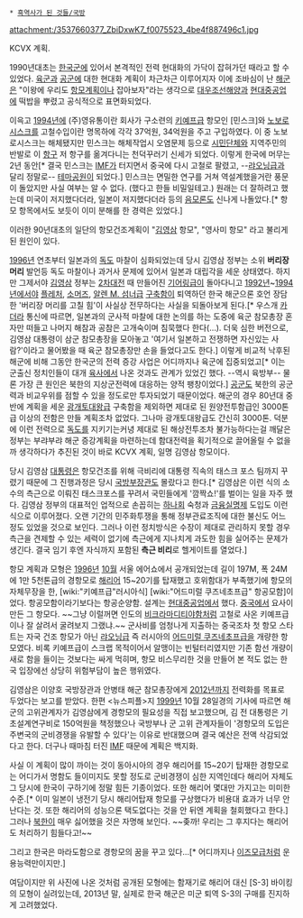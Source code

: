  * [[흑역사가 된 것들/국방]]

attachment:/3537660377_ZbiDxwK7_f0075523_4be4f887496c1.jpg

KCVX 계획.

1990년대초는 [[한국군]]에 있어서 본격적인 전력 현대화의 가닥이 잡혀가던 때라고 할 수 있었다. [[육군]]과 [[공군]]에 대한 현대화 계획이 차근차근 이루어지자 이에 조바심이 난 [[해군]]은 "이왕에 우리도 [[항모]]계획이나 잡아보자"라는 생각으로 [[대우]]조선해양과 [[현대중공업]]에 떡밥을 뿌렸고 공식적으로 표면화되었다.

이윽고 [[1994년]]에 (주)영유통이란 회사가 구소련의 [[키예프급]] 항모인 [민스크]와 [[노보로시스크]]를 고철수입이란 명목하에 각각 37억원, 34억원을 주고 구입하였다. 이 중 노보로시스크는 해체됐지만 민스크는 해체작업시 오염문제 등으로 [[시민단체]]와 지역주민의 반발로 이 [[항구]] 저 항구를 옮겨다니는 천덕꾸러기 신세가 되었다. 이렇게 한국에 머무는 2년 동안[* 결국 민스크는 [[IMF]]가 터지면서 중국에 다시 고철로 팔렸고, --[[랴오닝급]]과 달리 정말로-- [[테마공원]]이 되었다.] 민스크는 면밀한 연구를 거쳐 역설계했을거란 풍문이 돌았지만 사실 여부는 알 수 없다. (했다고 한들 비밀일테고.) 원래는 더 잘하려고 했는데 미국이 저지했다더라, 일본이 저지했다더라 등의 [[음모론]]도 신나게 나돌았다.[* 항모 항목에서도 보듯이 이미 분해를 한 경력은 있었다.]

이러한 90년대초의 일단의 항모건조계획이 "[[김영삼]] 항모", "영사미 항모" 라고 불리게 된 원인이 있다.

[[1996년]] 연초부터 일본과의 [[독도]] 마찰이 심화되었는데 당시 김영삼 정부는 소위 '''버리장 머리''' 발언등 독도 마찰이나 과거사 문제에 있어서 일본과 대립각을 세운 상태였다. 하지만 그제서야 [[김영삼]] 정부는 [[2차대전]] 때 만들어진 [[기어링급]]이 돌아다니고 [[1992년]]~[[1994년]]에서야 [[플레처급 구축함|플레처]], [[소머즈]], [[알렌 M. 섬너급]] [[구축함]]이 퇴역하던 한국 해군으론 호언 장담한 '버리장 머리를 고칠 힘'이 사실상 전무하다는 사실을 되돌아보게 된다.[* 우스개 [[카더라]] 통신에 따르면, 일본과의 군사적 마찰에 대한 논의를 하는 도중에 육군 참모총장 혼자만 떠들고 나머지 해참과 공참은 고개숙이며 침묵했다 한다(…). 더욱 심한 버전으로, 김영삼 대통령이 삼군 참모총장을 모아놓고 '여기서 일본하고 전쟁하면 자신있는 사람?'이라고 물어봤을 때 육군 참모총장만 손을 들었다고도 한다.] 이렇게 비교적 낙후된 해군에 비해 그동안 한국군의 전력 증강 사업은 어디까지나 육군에 집중되었고[* 이는 군출신 정치인들이 대개 [[육군사관학교|육사]]에서 나온 것과도 관계가 있었긴 했다. --역시 육방부-- 물론 가장 큰 원인은 북한의 지상군전력에 대응하는 양적 팽창이었다.] [[공군]]도 북한의 공군력과 비교우위를 점할 수 있을 정도로만 투자되었기 때문이었다. 해군의 경우 80년대 중반에 계획을 세운 [[광개토대왕급]] 구축함을 제외하면 제대로 된 원양전투함급인 3000톤급 이상의 전함은 만들 계획조차 없었다. 그나마 광개토대왕급도 간신히 3000톤. 덕분에 이런 전력으로 [[독도]]를 지키기는커녕 제대로 된 해상전투조차 불가능하다는걸 깨달은 정부는 부랴부랴 해군 증강계획을 마련하는데 함대전력을 획기적으로 끌어올릴 수 없을까 생각하다가 추진된 것이 바로 KCVX 계획, 일명 김영삼 항모이다.

당시 김영삼 [[대통령]]은 항모건조를 위해 극비리에 대통령 직속의 태스크 포스 팀까지 꾸렸기 때문에 그 진행과정은 당시 [[국방부]][[장관]]도 몰랐다고 한다.[* 김영삼은 이런 식의 소수의 측근으로 이뤄진 태스크포스를 꾸려서 국민들에게 '깜짝쇼!'를 벌이는 일을 자주 했다. 김영삼 정부의 대표적인 업적으로 손꼽히는 [[하나회]] 숙청과 [[금융실명제]] 도입도 이런 식으로 이루어졌다. 오랜 기간의 민주화투쟁을 통해 정부관료조직에 대한 불신도 어느 정도 있었을 것으로 보인다. 그러나 이런 정치방식은 수장이 제대로 관리하지 못할 경우 측근을 견제할 수 있는 세력이 없기에 측근에게 지나치게 과도한 힘을 실어주는 문제가 생긴다. 결국 임기 후엔 자식까지 포함된 '''측근 비리'''로 헬게이트를 열었다.]

항모 계획과 모형은 [[1996년]] [[10월]] 서울 에어쇼에서 공개되었는데 길이 197M, 폭 24M에 1만 5천톤급의 경항모로 [[해리어]] 15~20기를 탑재했고 호위함대가 부족했기에 항모의 자체무장을 한, [wiki:"키예프급"러시아식] [wiki:"어드미럴 쿠즈네초프급" 항공모함]이었다. 항공모함이라기보다는 항공순양함. 설계는 [[현대중공업]]에서 했다. [[중국]]에서 요사이 만든 그 항모다. ~~그냥 이럴꺼면 인도의 [[비크라마디티야함]]처럼 고철로 사온 키예프급이나 잘 살려서 굴려보지 그랬냐.~~ 군사비를 엄청나게 지출하는 중국조차 첫 항모 스타트는 자국 건조 항모가 아닌 [[랴오닝급]] 즉 러시아의 [[어드미럴 쿠즈네초프급]]을 개량한 항모였다. 비록 키예프급이 스크랩 목적이어서 알맹이는 빈털터리였지만 기존 함선 개량이 새로 함을 들이는 것보다는 싸게 먹히며, 항모 비스무리한 것을 만들어 본 적도 없는 한국 입장에선 상당히 위험부담이 높은 행위였다.

김영삼은 이양호 국방장관과 안병태 해군 참모총장에게 [[2012년]]까지 전력화를 목표로 두었다는 보고를 받았다. 한편 <뉴스피플>지 [[1999년]] 10월 28일경의 기사에 따르면 해군의 고위관계자가 김영삼에게 경항모의 필요성을 직접 보고했으며, 김 전 대통령은 기초설계연구비로 150억원을 책정했으나 국방부나 군 고위 관계자들이 '경항모의 도입은 주변국의 군비경쟁을 유발할 수 있다'는 이유로 반대했으며 결국 예산은 전액 삭감되었다고 한다. 더구나 때마침 터진 [[IMF]] 때문에 계획은 백지화.

사실 이 계획이 많이 까이는 것이 동아시아의 경우 해리어를 15~20기 탑재한 경항모로는 어디가서 명함도 들이미지도 못할 정도로 군비경쟁이 심한 지역인데다 해리어 자체도 그 당시에 한국이 구하기에 정말 힘든 기종이었다. 또한 해리어 몇대만 가지고는 미미한 수준.[* 이미 일본이 냉전기 당시 해리어탑재 항모를 구상했다가 비용대 효과가 너무 안난다는 것. 또한 해리어의 성능으론 택도없다는 것을 안 뒤엔 계획을 철회했다고 한다.] 그러나 [[북한]]이 매우 싫어했을 것은 자명해 보인다. ~~좆까! 우리는 그 후지다는 해리어도 처리하기 힘들다고!~~

그리고 한국은 마라도함으로 경항모의 꿈을 꾸고 있다...[* 어디까지나 [[이즈모급]]처럼 운용능력만이지만.]

여담이지만 위 사진에 나온 것처럼 공개된 모형에는 함재기로 해리어 대신 [S-3] 바이킹의 모형이 실려있는데, 2013년 말, 실제로 한국 해군은 미군 퇴역 S-3의 구매를 진지하게 고려했었다.
